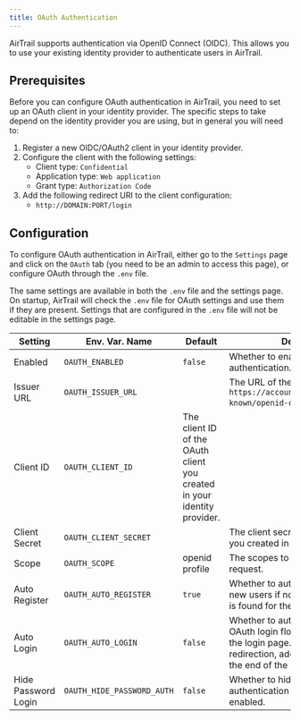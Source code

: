 ```yaml
---
title: OAuth Authentication
---
```


AirTrail supports authentication via OpenID Connect (OIDC).
This allows you to use your existing identity provider to authenticate users in AirTrail.

## Prerequisites

Before you can configure OAuth authentication in AirTrail, you need to set up an OAuth client in your identity provider.
The specific steps to take depend on the identity provider you are using, but in general you will need to:

1. Register a new OIDC/OAuth2 client in your identity provider.
2. Configure the client with the following settings:
   - Client type: `Confidential`
   - Application type: `Web application`
   - Grant type: `Authorization Code`
3. Add the following redirect URI to the client configuration:
   - `http://DOMAIN:PORT/login`

## Configuration

To configure OAuth authentication in AirTrail, either go to the `Settings` page and click on the `OAuth` tab (you need
to be an
admin to access this page), or configure OAuth through the `.env` file.

The same settings are available in both the `.env` file and the settings page.
On startup, AirTrail will check the `.env` file for OAuth settings and use them if they are present.
Settings that are configured in the `.env` file will not be editable in the settings page.

| Setting       | Env. Var. Name        | Default                                                                  | Description                                                                                                                                                   |
| ------------- | --------------------- | ------------------------------------------------------------------------ | ------------------------------------------------------------------------------------------------------------------------------------------------------------- |
| Enabled       | `OAUTH_ENABLED`       | `false`                                                                  | Whether to enable OAuth authentication.                                                                                                                       |
| Issuer URL    | `OAUTH_ISSUER_URL`    |                                                                          | The URL of the OIDC issuer (e.g. `https://accounts.google.com/.well-known/openid-configuration`).                                                             |
| Client ID     | `OAUTH_CLIENT_ID`     | The client ID of the OAuth client you created in your identity provider. |
| Client Secret | `OAUTH_CLIENT_SECRET` |                                                                          | The client secret of the OAuth client you created in your identity provider.                                                                                  |
| Scope         | `OAUTH_SCOPE`         | openid profile                                                           | The scopes to send with the request.                                                                                                                          |
| Auto Register | `OAUTH_AUTO_REGISTER` | `true`                                                                   | Whether to automatically register new users if no existing AirTrail user is found for the username.                                                           |
| Auto Login    | `OAUTH_AUTO_LOGIN`    | `false`                                                                  | Whether to automatically launch the OAuth login flow when a user visits the login page. To prevent redirection, add `?autoLogin=false` to the end of the url. |
| Hide Password Login | `OAUTH_HIDE_PASSWORD_AUTH` | `false`                                                       | Whether to hide password authentication when OAuth is enabled.                                                                                                |
